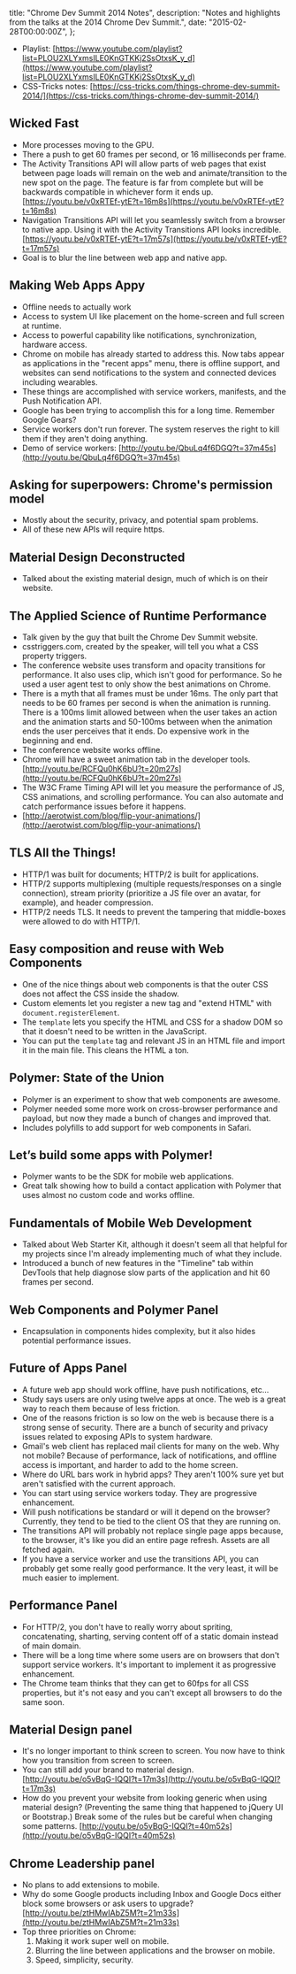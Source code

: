   title: "Chrome Dev Summit 2014 Notes",
  description:
    "Notes and highlights from the talks at the 2014 Chrome Dev Summit.",
  date: "2015-02-28T00:00:00Z",
};

- Playlist: [https://www.youtube.com/playlist?list=PLOU2XLYxmsILE0KnGTKKj2SsOtxsK_y_d](https://www.youtube.com/playlist?list=PLOU2XLYxmsILE0KnGTKKj2SsOtxsK_y_d)
- CSS-Tricks notes: [https://css-tricks.com/things-chrome-dev-summit-2014/](https://css-tricks.com/things-chrome-dev-summit-2014/)

## Wicked Fast

- More processes moving to the GPU.
- There a push to get 60 frames per second, or 16 milliseconds per frame.
- The Activity Transitions API will allow parts of web pages that exist between page loads will remain on the web and animate/transition to the new spot on the page. The feature is far from complete but will be backwards compatible in whichever form it ends up. [https://youtu.be/v0xRTEf-ytE?t=16m8s](https://youtu.be/v0xRTEf-ytE?t=16m8s)
- Navigation Transitions API will let you seamlessly switch from a browser to native app. Using it with the Activity Transitions API looks incredible. [https://youtu.be/v0xRTEf-ytE?t=17m57s](https://youtu.be/v0xRTEf-ytE?t=17m57s)
- Goal is to blur the line between web app and native app.

## Making Web Apps Appy

- Offline needs to actually work
- Access to system UI like placement on the home-screen and full screen at runtime.
- Access to powerful capability like notifications, synchronization, hardware access.
- Chrome on mobile has already started to address this. Now tabs appear as applications in the "recent apps" menu, there is offline support, and websites can send notifications to the system and connected devices including wearables.
- These things are accomplished with service workers, manifests, and the Push Notification API.
- Google has been trying to accomplish this for a long time. Remember Google Gears?
- Service workers don't run forever. The system reserves the right to kill them if they aren't doing anything.
- Demo of service workers: [http://youtu.be/QbuLq4f6DGQ?t=37m45s](http://youtu.be/QbuLq4f6DGQ?t=37m45s)

## Asking for superpowers: Chrome's permission model

- Mostly about the security, privacy, and potential spam problems.
- All of these new APIs will require https.

## Material Design Deconstructed

- Talked about the existing material design, much of which is on their website.

## The Applied Science of Runtime Performance

- Talk given by the guy that built the Chrome Dev Summit website.
- csstriggers.com, created by the speaker, will tell you what a CSS property triggers.
- The conference website uses transform and opacity transitions for performance. It also uses clip, which isn't good for performance. So he used a user agent test to only show the best animations on Chrome.
- There is a myth that all frames must be under 16ms. The only part that needs to be 60 frames per second is when the animation is running. There is a 100ms limit allowed between when the user takes an action and the animation starts and 50-100ms between when the animation ends the user perceives that it ends. Do expensive work in the beginning and end.
- The conference website works offline.
- Chrome will have a sweet animation tab in the developer tools. [http://youtu.be/RCFQu0hK6bU?t=20m27s](http://youtu.be/RCFQu0hK6bU?t=20m27s)
- The W3C Frame Timing API will let you measure the performance of JS, CSS animations, and scrolling performance. You can also automate and catch performance issues before it happens.
- [http://aerotwist.com/blog/flip-your-animations/](http://aerotwist.com/blog/flip-your-animations/)

## TLS All the Things!

- HTTP/1 was built for documents; HTTP/2 is built for applications.
- HTTP/2 supports multiplexing (multiple requests/responses on a single connection), stream priority (prioritize a JS file over an avatar, for example), and header compression.
- HTTP/2 needs TLS. It needs to prevent the tampering that middle-boxes were allowed to do with HTTP/1.

## Easy composition and reuse with Web Components

- One of the nice things about web components is that the outer CSS does not affect the CSS inside the shadow.
- Custom elements let you register a new tag and "extend HTML" with `document.registerElement`.
- The `template` lets you specify the HTML and CSS for a shadow DOM so that it doesn't need to be written in the JavaScript.
- You can put the `template` tag and relevant JS in an HTML file and import it in the main file. This cleans the HTML a ton.

## Polymer: State of the Union

- Polymer is an experiment to show that web components are awesome.
- Polymer needed some more work on cross-browser performance and payload, but now they made a bunch of changes and improved that.
- Includes polyfills to add support for web components in Safari.

## Let’s build some apps with Polymer!

- Polymer wants to be the SDK for mobile web applications.
- Great talk showing how to build a contact application with Polymer that uses almost no custom code and works offline.

## Fundamentals of Mobile Web Development

- Talked about Web Starter Kit, although it doesn't seem all that helpful for my projects since I'm already implementing much of what they include.
- Introduced a bunch of new features in the "Timeline" tab within DevTools that help diagnose slow parts of the application and hit 60 frames per second.

## Web Components and Polymer Panel

- Encapsulation in components hides complexity, but it also hides potential performance issues.

## Future of Apps Panel

- A future web app should work offline, have push notifications, etc...
- Study says users are only using twelve apps at once. The web is a great way to reach them because of less friction.
- One of the reasons friction is so low on the web is because there is a strong sense of security. There are a bunch of security and privacy issues related to exposing APIs to system hardware.
- Gmail's web client has replaced mail clients for many on the web. Why not mobile? Because of performance, lack of notifications, and offline access is important, and harder to add to the home screen.
- Where do URL bars work in hybrid apps? They aren't 100% sure yet but aren't satisfied with the current approach.
- You can start using service workers today. They are progressive enhancement.
- Will push notifications be standard or will it depend on the browser? Currently, they tend to be tied to the client OS that they are running on.
- The transitions API will probably not replace single page apps because, to the browser, it's like you did an entire page refresh. Assets are all fetched again.
- If you have a service worker and use the transitions API, you can probably get some really good performance. It the very least, it will be much easier to implement.

## Performance Panel

- For HTTP/2, you don't have to really worry about spriting, concatenating, sharting, serving content off of a static domain instead of main domain.
- There will be a long time where some users are on browsers that don't support service workers. It's important to implement it as progressive enhancement.
- The Chrome team thinks that they can get to 60fps for all CSS properties, but it's not easy and you can't except all browsers to do the same soon.

## Material Design panel

- It's no longer important to think screen to screen. You now have to think how you transition from screen to screen.
- You can still add your brand to material design. [http://youtu.be/o5vBqG-IQQI?t=17m3s](http://youtu.be/o5vBqG-IQQI?t=17m3s)
- How do you prevent your website from looking generic when using material design? (Preventing the same thing that happened to jQuery UI or Bootstrap.) Break some of the rules but be careful when changing some patterns. [http://youtu.be/o5vBqG-IQQI?t=40m52s](http://youtu.be/o5vBqG-IQQI?t=40m52s)

## Chrome Leadership panel

- No plans to add extensions to mobile.
- Why do some Google products including Inbox and Google Docs either block some browsers or ask users to upgrade? [http://youtu.be/ztHMwIAbZ5M?t=21m33s](http://youtu.be/ztHMwIAbZ5M?t=21m33s)
- Top three priorities on Chrome:
  1.  Making it work super well on mobile.
  2.  Blurring the line between applications and the browser on mobile.
  3.  Speed, simplicity, security.

